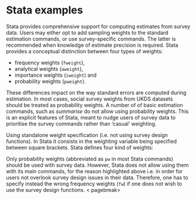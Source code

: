 # Stata examples

Stata provides comprehensive support for computing estimates from survey
data. Users may either opt to add sampling weights to the standard
estimation commands, or use survey-specific commands. The latter is
recommended when knowledge of estimate precision is required. Stata
provides a conceptual distinction between four types of weights:
  
  -   frequency weights (`fweight`),
-   analytical weights (`aweight`),
-   importance weights (`iweight`) and
-   probability weights (`pweight`).

These differences impact on the way standard errors are computed during
estimation. In most cases, social survey weights from UKDS datasets
should be treated as probability weights. A number of of basic
estimation commands, such as *summarise* do not allow using probability
weights. This is an explicit features of Stata, meant to nudge users of
survey data to prioritise the survey commands rather than 'casual'
weighting.

Using standalone weight specification (i.e. not using survey design
                                       functions). In Stata it consists in the weighting variable being
specified between square brackets. Stata defines four kind of weights:
  
  Only probability weights (abbreviated as `pw` in most Stata commands)
should be used with survey data. However, Stata does not allow using
them with its main commands, for the reason highlighted above i.e. in
order for users not overlook survey design issues in their data.
Therefore, one has to specify instead the wrong frequency weights (`fw`)
if one does not wish to use the survey design functions.
< pagebreak>